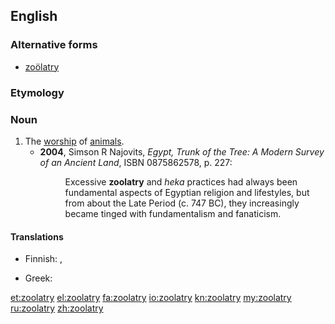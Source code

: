 ==English==
{{wikipedia|Animal worship}}

===Alternative forms===
* [[zoölatry]]

===Etymology===
{{suffix|zoo-|latry}}

===Noun===
{{en-noun|-}}

# The [[worship]] of [[animal]]s.
#*'''2004''', Simson R Najovits, ''Egypt, Trunk of the Tree: A Modern Survey of an Ancient Land'', ISBN 0875862578, p. 227:
#*:Excessive '''zoolatry''' and ''heka'' practices had always been fundamental aspects of Egyptian religion and lifestyles, but from about the Late Period (c. 747 BC), they increasingly became tinged with fundamentalism and fanaticism.

====Translations====
{{trans-top|worship of animals}}
* Finnish: {{t-|fi|eläintenpalvonta}}, {{t-|fi|zoolatria}}
{{trans-mid}}
* Greek: {{t|el|ζωολατρία|f|tr=zoolatría|sc=Grek}}
{{trans-bottom}}

[[et:zoolatry]]
[[el:zoolatry]]
[[fa:zoolatry]]
[[io:zoolatry]]
[[kn:zoolatry]]
[[my:zoolatry]]
[[ru:zoolatry]]
[[zh:zoolatry]]